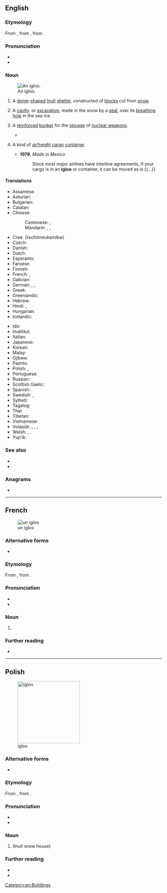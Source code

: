 ==English==
{{wikipedia|lang=en}}

===Etymology===
From {{bor|en|iu|ᐃᒡᓗ|gloss=house, building (of any kind)}}, from {{der|en|esx-inu-pro|*ǝɣlu}}, from {{der|en|esx-esk-pro|*ǝŋlu}}.

===Pronunciation===
* {{IPA|en|/ˈɪɡluː/}}
* {{audio|en|LL-Q1860 (eng)-Vealhurl-igloo.wav|Audio (UK)}}

===Noun===
{{en-noun}}
[[File:Igloo outside.jpg|thumb|An igloo.]]
# A [[dome]]-[[shape]]d [[Inuit]] [[shelter]], constructed of [[block]]s cut from [[snow]].
# {{lb|en|zoology}} A [[cavity]], or [[excavation]], made in the snow by a [[seal]], over its [[breathing]] [[hole]] in the sea ice.
# {{lb|en|military}} A [[reinforced]] [[bunker]] for the [[storage]] of [[nuclear weapon]]s.
#* {{quote-book|en|year=2011|author=Robert Hutchinson|title=Weapons of Mass Destruction|passage=General James Walsh signalled Strategic Air Command that the B-47 tore apart the '''igloo''' and knocked about 3 mark sixes.}}
# {{lb|en|logistics}} A kind of [[airfreight]] [[cargo]] [[container]].
#* '''1978''', ''Made in Mexico''
#*: Since most major airlines have interline agreements, if your cargo is in an '''igloo''' or container, it can be moved as is {{...}}

====Translations====
{{trans-top|Inuit snow house}}
* Assamese: {{t|as|ইগ্লো}}
* Asturian: {{t|ast|iglú|m}}
* Bulgarian: {{t|bg|иглу|n}}
* Catalan: {{t+|ca|iglú|m}}
* Chinese:
*: Cantonese: {{t|yue|冰屋|tr=bing1 uk1}}, {{t|yue|雪屋|tr=syut3 uk1}}
*: Mandarin: {{t+|cmn|冰屋|tr=bīngwū}}, {{t|cmn|伊格魯}}, {{t|cmn|伊格鲁|tr=īgélǔ}}
* Cree: {{t|cr|ᐄᔅᒌᒣᐅᑲᒥᒄ}} (iischiimeukamikw)
* Czech: {{t+|cs|iglú|n}}
* Danish: {{t+|da|iglo|c}}
* Dutch: {{t+|nl|iglo|m}}
* Esperanto: {{t+|eo|iglo}}
* Faroese: {{t|fo|iglo|f}}
* Finnish: {{t+|fi|iglu}}
* French: {{t+|fr|igloo|m}}, {{t+|fr|iglou|m}}
* Galician: {{t|gl|iglú|m}}
* German: {{t+|de|Iglu|m|n}}, {{t|de|Schneehaus|n}}, {{t|de|Schneehütte|f}}
* Greek: {{t+|el|ιγκλού|n}}
* Greenlandic: {{t|kl|illu}}
* Hebrew: {{t+|he|איגלו|m|tr=íglu}}
* Hindi: {{t|hi|इग्लू|m}}, {{t|hi|इगलू|m}}
* Hungarian: {{t+|hu|iglu}}
* Icelandic: {{t|is|snjóhús|n}}
{{trans-mid}}
* Ido: {{t+|io|igluo}}
* Inuktitut: {{t|iu|iglu}}
* Italian: {{t+|it|iglù|m}}
* Japanese: {{t|ja|イグルー|tr=igurū|sc=Jpan}}
* Korean: {{t+|ko|이글루}}
* Malay: {{t|ms|iglu}}
* Ojibwe: {{t|oj|mikwamiiwigamig}}
* Pashto: {{t|ps|ايغلو|sc=ps-Arab}}
* Polish: {{t+|pl|igloo|n}}, {{t+|pl|iglu|n}}
* Portuguese: {{t+|pt|iglu|m}}
* Russian: {{t+|ru|и́глу|n}}
* Scottish Gaelic: {{t|gd|taigh-sneachda|m}}
* Spanish: {{t+|es|iglú|m}}
* Swedish: {{t|sv|snöhydda|c}}, {{t+|sv|igloo|c}}
* Sylheti: {{t|syl|ꠁꠉꠟꠥ}}
* Tagalog: {{t|tl|iglu}}
* Thai: {{t|th|อิกลู}}
* Tibetan: {{t|bo|ཁྱགས་རོམ་ཁང་པ}}
* Vietnamese: {{t|vi|lều tuyết}}
* Volapük: {{t|vo|el iglu}}, {{t|vo|liglud}}, {{t|vo|nifadom läskiomik}}, {{t|vo|nifadom}}
* Welsh: {{t|cy|tŷ rhew|m}}, {{t|cy|tŷ iâ|m}}, {{t|cy|iglw|m}}
* Yup'ik: {{t|esu|aniguyaq}}
{{trans-bottom}}

===See also===
{{Native American dwellings}}
* {{l|en|quinzhee}}
* {{l|en|snow fort}}

===Anagrams===
* {{anagrams|en|a=giloo|logoi|oglio|oligo|oligo-}}

[[Category:en:Buildings]]

----

==French==
[[File:Un_igloo_ma_non_siamo_in_alaska_ma_nei_pressi_della_Pala_di_Santa_-_panoramio.jpg|thumb|un igloo]]

===Alternative forms===
* {{l|fr|iglou}}

===Etymology===
From {{etyl|en|fr}}, from {{etyl|iu|fr}} {{m|iu|ᐃᒡᓗ}}.

===Pronunciation===
* {{fr-IPA|iglou}}
* {{audio|fr|Fr-Paris--igloo.ogg|Audio (Paris)}}

===Noun===
{{fr-noun|m}}

# {{l|en|igloo}}

===Further reading===
* {{R:TLFi}}

----

==Polish==
{{wp|lang=pl}}
[[Image:Igloo outside.jpg|thumb|200px|igloo]]

===Alternative forms===
* {{alter|pl|iglu}}

===Etymology===
From {{bor|pl|en|igloo}}, from {{der|pl|iu|ᐃᒡᓗ}}.

===Pronunciation===
* {{pl-IPA|/iglu/|/iglo/}}
* {{audio|pl|LL-Q809 (pol)-Olaf-igloo.wav|Audio}}

===Noun===
{{pl-noun|n|indecl=yes}}

# {{l|en|igloo}} (Inuit snow house)

===Further reading===
* {{R:pl:WSJP}}
* {{R:PWN}}

{{c|pl|Buildings}}